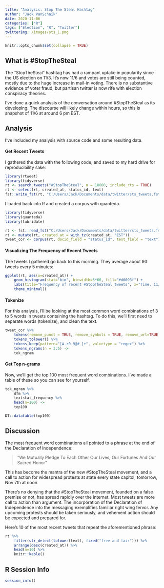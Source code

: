 ```yaml
---
title: "Analysis: Stop The Steal Hashtag"
author: "Jack VanSchaik"
date: 2020-11-06
categories: ["R"]
tags: ["Election", "R", "Twitter"]
twitterImg: /images/sts_1.png
---
```


```r
knitr::opts_chunk$set(collapse = TRUE)
```

## What is #StopTheSteal

The "StopTheSteal" hashtag has had a rampant uptake in popularity since the US election on 11/3. It's now 11/6 and votes are still being counted, mostly due to the huge increase in mail-in voting. There is no substantive evidence of voter fraud, but partisan twitter is now rife with election conspiracy theories.

I've done a quick analysis of the conversation around #StopTheSteal as its developing. The discourse will likely change within hours, so this is snapshot of 11/6 at around 6 pm EST.

## Analysis

I've included my analysis with source code and some resulting data.

#### Get Recent Tweets

I gathered the data with the following code, and saved to my hard drive for reproducibility sake:

```r
library(rtweet)
library(tidyverse)
rt <- search_tweets("#StopTheSteal", n = 18000, include_rts = TRUE)
rt <- select(rt, created_at, status_id, text)
fst::write_fst(rt, "C:/Users/Jack/Documents/data/twitter/sts_tweets.fst")
```

I loaded back into R and created a corpus with quanteda.

```r
library(tidyverse)
library(quanteda)
library(lubridate)
```

```r
rt <- fst::read_fst("C:/Users/Jack/Documents/data/twitter/sts_tweets.fst")
rt <- mutate(rt, created_at = with_tz(created_at, "EST"))
tweet_cor <- corpus(rt, docid_field = "status_id", text_field = "text")
```

#### Visualizing The Frequency of Recent Tweets

The tweets I gathered go back to this morning. They average about 90 tweets every 5 minutes:

```r
ggplot(rt, aes(x=created_at)) + 
    geom_histogram(stat="bin", binwidth=5*60, fill="#d6093f") + 
    labs(title="Frequency of recent #StopTheSteal tweets", x="Time, 11/6 EST", y="Tweet Count") +
    theme_minimal()
```

#### Tokenize

For this analysis, I'll be looking at the most common word combinations of 3 to 5 words in tweets containing the hashtag. To do this, we'll first need to separate words (tokenize), and clean the text.

```r
tweet_cor %>%
    tokens(remove_punct = TRUE, remove_symbols = TRUE, remove_url=TRUE) %>%
    tokens_tolower() %>%
    tokens_keep(pattern="[A-z0-9@#_]+", valuetype = "regex") %>%
    tokens_ngrams(n = 3:5) ->
    tok_ngram
```

#### Get Top n-grams

Now, we'll get the top 100 most frequent word combinations. I've made a table of these so you can see for yourself.

```r
tok_ngram %>%
    dfm %>%
    textstat_frequency %>%
    head(n=100) ->
    top100

DT::datatable(top100)
```

## Discussion

The most frequent word combinations all pointed to a phrase at the end of the Declaration of Independence:

> "We Mutually Pledge To Each Other Our Lives, Our Fortunes And Our Sacred Honor"

This has become the mantra of the new #StopTheSteal movement, and a call to action for widespread protests at state every state capitol, tomorrow, Nov 7th at noon.

There's no denying that the #StopTheSteal movement, founded on a false premise or not, has spread rapidly over the internet. Most tweets are more call to action than argument. The incorporation of the Declaration of Independence into the messaging exemplifies familiar right wing fervor. Any upcoming protests should be taken seriously, and vehement action should be expected and prepared for.

Here's 10 of the most recent tweets that repeat the aforementioned phrase:

```r
rt %>%
    filter(str_detect(tolower(text), fixed("free and fair"))) %>%
    arrange(desc(created_at)) %>%
    head(n=10) %>%
    knitr::kable()
```

## R Session Info

```r
session_info()
```

